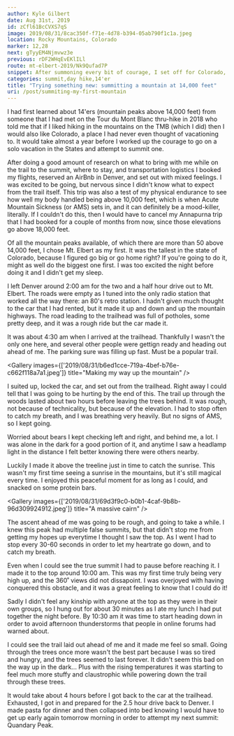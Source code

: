 ```yaml
---
author: Kyle Gilbert
date: Aug 31st, 2019
id: zCfl61BcCVXS7qS
image: 2019/08/31/8cac350f-f71e-4d78-b394-05ab790f1c1a.jpeg
location: Rocky Mountains, Colorado
marker: 12,28
next: gTyyEM4Njmvwz3e
previous: rDF2WHqEvEKlILl
route: mt-elbert-2019/Nk9Qufad7P
snippet: After summoning every bit of courage, I set off for Colorado, ready to take on my first 14er — an intimidating peak rising over 14,000 feet into the sky.
categories: summit,day hike,14'er
title: "Trying something new: summitting a mountain at 14,000 feet"
uri: /post/summiting-my-first-mountain
---
```


<Stats />

<Route />

I had first learned about 14'ers (mountain peaks above 14,000 feet) from
someone that I had met on the Tour du Mont Blanc thru-hike in 2018 who told me
that if I liked hiking in the mountains on the TMB (which I did) then I would
also like Colorado, a place I had never even thought of vacationing to. It would
take almost a year before I worked up the courage to go on a solo vacation in
the States and attempt to summit one.

After doing a good amount of research on what to bring with me while on the
trail to the summit, where to stay, and transportation logistics I booked my
flights, reserved an AirBnb in Denver, and set out with mixed feelings. I was
excited to be going, but nervous since I didn't know what to expect from the
trail itself. This trip was also a test of my physical endurance to see how well
my body handled being above 10,000 feet, which is when Acute Mountain Sickness
(or AMS) sets in, and it can definitely be a mood-killer, literally. If I
couldn't do this, then I would have to cancel my Annapurna trip that I had booked
for a couple of months from now, since those elevations go above 18,000 feet.

Of all the mountain peaks available, of which there are more than 50 above
14,000 feet, I chose Mt. Elbert as my first. It was the tallest in the state of
Colorado, because I figured go big or go home right? If you're going to do it,
might as well do the biggest one first. I was too excited the night before doing
it and I didn't get my sleep.

I left Denver around 2:00 am for the two and a half hour drive out to Mt. Elbert.
The roads were empty as I tuned into the only radio station that worked all the
way there: an 80's retro station. I hadn't given much thought to the car that I
had rented, but it made it up and down and up the mountain highways. The road
leading to the trailhead was full of potholes, some pretty deep, and it was a
rough ride but the car made it.

It was about 4:30 am when I arrived at the trailhead. Thankfully I wasn't the
only one here, and several other people were gettign ready and heading out
ahead of me. The parking sure was filling up fast. Must be a popular trail.

<Gallery images={['2019/08/31/b6ed1cce-719a-4bef-b76e-c662f118a7a1.jpeg']} title="Making my way up the mountain" />

I suited up, locked the car, and set out from the trailhead. Right away I could
tell that I was going to be hurting by the end of this. The trail up through
the woods lasted about two hours before leaving the trees behind. It was rough,
not because of technicality, but because of the elevation. I had to stop often
to catch my breath, and I was breathing very heavily. But no signs of AMS, so
I kept going.

Worried about bears I kept checking left and right, and behind me,
a lot. I was alone in the dark for a good portion of it, and anytime I saw a
headlamp light in the distance I felt better knowing there were others nearby.

Luckily I made it above the treeline just in time to catch the sunrise. This
wasn't my first time seeing a sunrise in the mountains, but it's still magical
every time. I enjoyed this peaceful moment for as long as I could, and snacked
on some protein bars.

<Gallery images={['2019/08/31/69d3f9c0-b0b1-4caf-9b8b-96d309924912.jpeg']} title="A massive cairn" />

The ascent ahead of me was going to be rough, and going to take a while. I knew
this peak had multiple false summits, but that didn't stop me from getting my
hopes up everytime I thought I saw the top. As I went I had to stop every 30-60
seconds in order to let my heartrate go down, and to catch my breath.

Even when I could see the true summit I had to pause before reaching it. I made
it to the top around 10:00 am. This was my first time truly being very high up,
 and the 360˚ views did not dissapoint. I was overjoyed with having conquered
 this obstacle, and it was a great feeling to know that I could do it!

 Sadly I didn't feel any kinship with anyone at the top as they were in their
 own groups, so I hung out for about 30 minutes as I ate my lunch I had put
 together the night before. By 10:30 am it was time to start heading down in
 order to avoid afternoon thunderstorms that people in online forums had
 warned about.

 I could see the trail laid out ahead of me and it made me feel so small. Going
 through the trees once more wasn't the best part because I was so tired and
 hungry, and the trees seemed to last forever. It didn't seem this bad on the
 way up in the dark... Plus with the rising temperatures it was starting to feel
 much more stuffy and claustrophic while powering down the trail through these
 trees.

 It would take about 4 hours before I got back to the car at the trailhead.
 Exhausted, I got in and prepared for the 2.5 hour drive back to Denver. I made
 pasta for dinner and then collapsed into bed knowing I would have to get up
 early again tomorrow morning in order to attempt my next summit: Quandary Peak.

